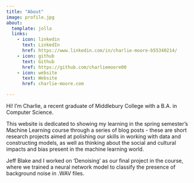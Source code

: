 ```yaml
---
title: "About"
image: profile.jpg
about:
  template: jolla
  links:
    - icon: linkedin
      text: LinkedIn
      href: https://www.linkedin.com/in/charlie-moore-b55340214/
    - icon: github
      text: Github
      href: https://github.com/charliemoore00
    - icon: website
      text: Website
      href: charlie-moore.com

---
```


Hi! I'm Charlie, a recent graduate of Middlebury College with a B.A. in Computer Science.

This website is dedicated to showing my learning in the spring semester's Machine Learning course through a series of blog posts - these are short research projects aimed at polishing our skills in working with data and constructing models, as well as thinking about the social and cultural impacts and bias present in the machine learning world.

Jeff Blake and I worked on 'Denoising' as our final project in the course, where we trained a neural network model to classify the presence of background noise in .WAV files.
